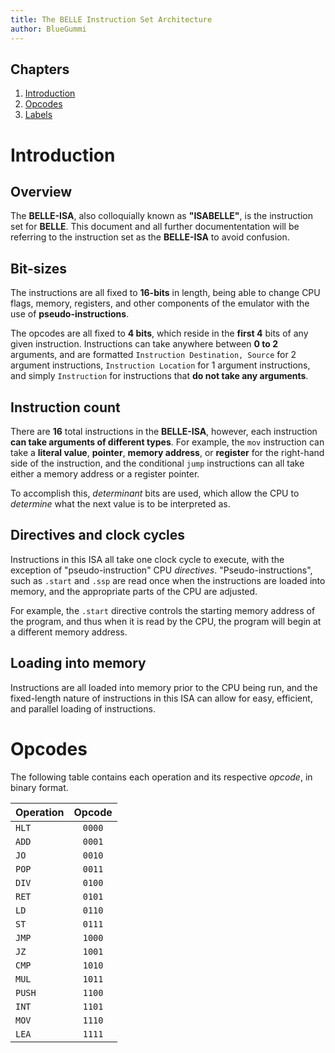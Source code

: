 ```yaml
---
title: The BELLE Instruction Set Architecture
author: BlueGummi
---
```


## Chapters

1. [Introduction](#introduction)
2. [Opcodes](#opcodes)
3. [Labels](#labels)

# Introduction

## Overview

The **BELLE-ISA**, also colloquially known as **"ISABELLE"**, is the instruction set for **BELLE**. This document and all further documententation will be referring to the instruction set as the **BELLE-ISA** to avoid confusion.

## Bit-sizes

The instructions are all fixed to **16-bits** in length, being able to change CPU flags, memory, registers, and other components of the emulator with the use of **pseudo-instructions**.

The opcodes are all fixed to **4 bits**, which reside in the **first 4** bits of any given instruction. Instructions can take anywhere between **0 to 2** arguments, and are formatted `Instruction Destination, Source` for 2 argument instructions, `Instruction Location` for 1 argument instructions, and simply `Instruction` for instructions that **do not take any arguments**.

## Instruction count

There are **16** total instructions in the **BELLE-ISA**, however, each instruction **can take arguments of different types**. For example, the `mov` instruction can take a **literal value**, **pointer**, **memory address**, or **register** for the right-hand side of the instruction, and the conditional `jump` instructions can all take either a memory address or a register pointer.

To accomplish this, _determinant_ bits are used, which allow the CPU to _determine_ what the next value is to be interpreted as.

## Directives and clock cycles

Instructions in this ISA all take one clock cycle to execute, with the exception of "pseudo-instruction" CPU _directives_. "Pseudo-instructions", such as `.start` and `.ssp` are read once when the instructions are loaded into memory, and the appropriate parts of the CPU are adjusted.

For example, the `.start` directive controls the starting memory address of the program, and thus when it is read by the CPU, the program will begin at a different memory address.

## Loading into memory

Instructions are all loaded into memory prior to the CPU being run, and the fixed-length nature of instructions in this ISA can allow for easy, efficient, and parallel loading of instructions.

# Opcodes

The following table contains each operation and its respective _opcode_, in binary format.

| Operation | Opcode |
| :-------- | :----: |
| `HLT`     | `0000` |
| `ADD`     | `0001` |
| `JO`      | `0010` |
| `POP`     | `0011` |
| `DIV`     | `0100` |
| `RET`     | `0101` |
| `LD`      | `0110` |
| `ST`      | `0111` |
| `JMP`     | `1000` |
| `JZ`      | `1001` |
| `CMP`     | `1010` |
| `MUL`     | `1011` |
| `PUSH`    | `1100` |
| `INT`     | `1101` |
| `MOV`     | `1110` |
| `LEA`     | `1111` |
